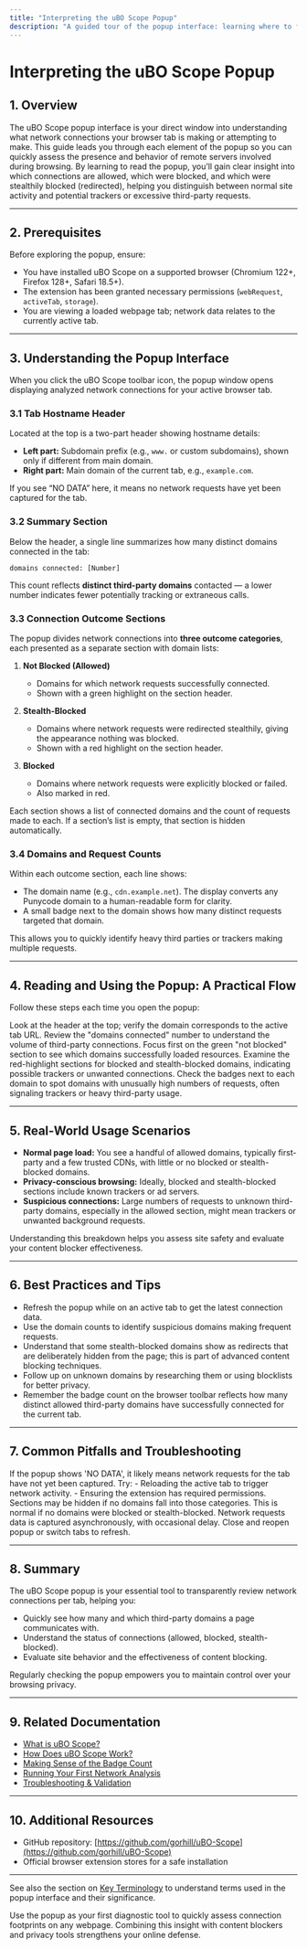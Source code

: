 ```yaml
---
title: "Interpreting the uBO Scope Popup"
description: "A guided tour of the popup interface: learning where to find remote connections, what the badge count means, and how to read allowed, blocked, and stealth domain lists. New users will gain confidence in recognizing normal site behavior versus trackers or excessive third-party calls."
---
```


# Interpreting the uBO Scope Popup

## 1. Overview

The uBO Scope popup interface is your direct window into understanding what network connections your browser tab is making or attempting to make. This guide leads you through each element of the popup so you can quickly assess the presence and behavior of remote servers involved during browsing. By learning to read the popup, you’ll gain clear insight into which connections are allowed, which were blocked, and which were stealthily blocked (redirected), helping you distinguish between normal site activity and potential trackers or excessive third-party requests.

---

## 2. Prerequisites

Before exploring the popup, ensure:

- You have installed uBO Scope on a supported browser (Chromium 122+, Firefox 128+, Safari 18.5+).
- The extension has been granted necessary permissions (`webRequest`, `activeTab`, `storage`).
- You are viewing a loaded webpage tab; network data relates to the currently active tab.

---

## 3. Understanding the Popup Interface

When you click the uBO Scope toolbar icon, the popup window opens displaying analyzed network connections for your active browser tab.

### 3.1 Tab Hostname Header

Located at the top is a two-part header showing hostname details:

- **Left part:** Subdomain prefix (e.g., `www.` or custom subdomains), shown only if different from main domain.
- **Right part:** Main domain of the current tab, e.g., `example.com`.

If you see “NO DATA” here, it means no network requests have yet been captured for the tab.

### 3.2 Summary Section

Below the header, a single line summarizes how many distinct domains connected in the tab:

```text
domains connected: [Number]
```

This count reflects **distinct third-party domains** contacted — a lower number indicates fewer potentially tracking or extraneous calls.

### 3.3 Connection Outcome Sections

The popup divides network connections into **three outcome categories**, each presented as a separate section with domain lists:

1. **Not Blocked (Allowed)**
   - Domains for which network requests successfully connected.
   - Shown with a green highlight on the section header.

2. **Stealth-Blocked**
   - Domains where network requests were redirected stealthily, giving the appearance nothing was blocked.
   - Shown with a red highlight on the section header.

3. **Blocked**
   - Domains where network requests were explicitly blocked or failed.
   - Also marked in red.

Each section shows a list of connected domains and the count of requests made to each. If a section’s list is empty, that section is hidden automatically.

### 3.4 Domains and Request Counts

Within each outcome section, each line shows:

- The domain name (e.g., `cdn.example.net`). The display converts any Punycode domain to a human-readable form for clarity.
- A small badge next to the domain shows how many distinct requests targeted that domain.

This allows you to quickly identify heavy third parties or trackers making multiple requests.

---

## 4. Reading and Using the Popup: A Practical Flow

Follow these steps each time you open the popup:

<Steps>
<Step title="Identify the Tab Domain">
Look at the header at the top; verify the domain corresponds to the active tab URL.
</Step>
<Step title="Check the Summary Count">
Review the "domains connected" number to understand the volume of third-party connections.
</Step>
<Step title="Review Allowed Domains">
Focus first on the green "not blocked" section to see which domains successfully loaded resources.
</Step>
<Step title="Investigate Blocked and Stealth Domains">
Examine the red-highlight sections for blocked and stealth-blocked domains, indicating possible trackers or unwanted connections.
</Step>
<Step title="Interpret Request Counts">
Check the badges next to each domain to spot domains with unusually high numbers of requests, often signaling trackers or heavy third-party usage.
</Step>
</Steps>

---

## 5. Real-World Usage Scenarios

- **Normal page load:** You see a handful of allowed domains, typically first-party and a few trusted CDNs, with little or no blocked or stealth-blocked domains.
- **Privacy-conscious browsing:** Ideally, blocked and stealth-blocked sections include known trackers or ad servers.
- **Suspicious connections:** Large numbers of requests to unknown third-party domains, especially in the allowed section, might mean trackers or unwanted background requests.

Understanding this breakdown helps you assess site safety and evaluate your content blocker effectiveness.

---

## 6. Best Practices and Tips

- Refresh the popup while on an active tab to get the latest connection data.
- Use the domain counts to identify suspicious domains making frequent requests.
- Understand that some stealth-blocked domains show as redirects that are deliberately hidden from the page; this is part of advanced content blocking techniques.
- Follow up on unknown domains by researching them or using blocklists for better privacy.
- Remember the badge count on the browser toolbar reflects how many distinct allowed third-party domains have successfully connected for the current tab.

---

## 7. Common Pitfalls and Troubleshooting

<AccordionGroup title="Common Issues with the Popup"> 
<Accordion title="NO DATA displayed in header">
If the popup shows 'NO DATA', it likely means network requests for the tab have not yet been captured. Try:
- Reloading the active tab to trigger network activity.
- Ensuring the extension has required permissions.

</Accordion>
<Accordion title="Empty Allowed or Blocked Sections">
Sections may be hidden if no domains fall into those categories. This is normal if no domains were blocked or stealth-blocked.

</Accordion>
<Accordion title="Popup data seems outdated or incomplete">
Network requests data is captured asynchronously, with occasional delay. Close and reopen popup or switch tabs to refresh.

</Accordion>
</AccordionGroup>

---

## 8. Summary

The uBO Scope popup is your essential tool to transparently review network connections per tab, helping you:

- Quickly see how many and which third-party domains a page communicates with.
- Understand the status of connections (allowed, blocked, stealth-blocked).
- Evaluate site behavior and the effectiveness of content blocking.

Regularly checking the popup empowers you to maintain control over your browsing privacy.

---

## 9. Related Documentation

- [What is uBO Scope?](https://docs.example.com/overview/about-ubo-scope/what-is-ubo-scope)
- [How Does uBO Scope Work?](https://docs.example.com/overview/core-concepts-architecture/how-ubo-scope-works)
- [Making Sense of the Badge Count](https://docs.example.com/guides/analyzing-network-connections/badge-count-deep-dive)
- [Running Your First Network Analysis](https://docs.example.com/getting-started/configuration-first-use/running-your-first-check)
- [Troubleshooting & Validation](https://docs.example.com/getting-started/configuration-first-use/quick-troubleshooting)

---

## 10. Additional Resources

- GitHub repository: [https://github.com/gorhill/uBO-Scope](https://github.com/gorhill/uBO-Scope)
- Official browser extension stores for a safe installation

---

See also the section on [Key Terminology](https://docs.example.com/overview/core-concepts-architecture/key-terminology) to understand terms used in the popup interface and their significance.


<Tip>
Use the popup as your first diagnostic tool to quickly assess connection footprints on any webpage. Combining this insight with content blockers and privacy tools strengthens your online defense.
</Tip>